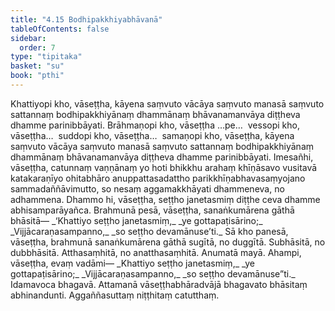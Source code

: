 ```yaml
---
title: "4.15 Bodhipakkhiyabhāvanā"
tableOfContents: false
sidebar:
  order: 7
type: "tipitaka"
basket: "su"
book: "pthi"
---
```



<DynamicBreadcrumb />

<Division number="138" book="pthi">

<Paragraph number="281" book="pthi">
Khattiyopi kho, vāseṭṭha, kāyena saṃvuto vācāya saṃvuto manasā saṃvuto sattannaṃ bodhipakkhiyānaṃ dhammānaṃ bhāvanamanvāya diṭṭheva dhamme parinibbāyati. Brāhmaṇopi kho, vāseṭṭha …pe…  vessopi kho, vāseṭṭha…  suddopi kho, vāseṭṭha…  samaṇopi kho, vāseṭṭha, kāyena saṃvuto vācāya saṃvuto manasā saṃvuto sattannaṃ bodhipakkhiyānaṃ dhammānaṃ bhāvanamanvāya diṭṭheva dhamme parinibbāyati.
</Paragraph>

</Division>
<Division number="139" book="pthi">

<Paragraph number="282" book="pthi">
Imesañhi, vāseṭṭha, catunnaṃ vaṇṇānaṃ yo hoti bhikkhu arahaṃ khīṇāsavo vusitavā katakaraṇīyo ohitabhāro anuppattasadattho parikkhīṇabhavasaṃyojano sammadaññāvimutto, so nesaṃ aggamakkhāyati dhammeneva, no adhammena. Dhammo hi, vāseṭṭha, seṭṭho janetasmiṃ diṭṭhe ceva dhamme abhisamparāyañca.
</Paragraph>

</Division>
<Division number="140" book="pthi">

<Paragraph number="283" book="pthi">
Brahmunā pesā, vāseṭṭha, sanaṅkumārena gāthā bhāsitā—
</Paragraph>

<Paragraph number="284" type="verses" book="pthi">
_‘Khattiyo seṭṭho janetasmiṃ,_  
_ye gottapaṭisārino;_  
_Vijjācaraṇasampanno,_  
_so seṭṭho devamānuse’ti._  

</Paragraph>

<Paragraph number="285" book="pthi">
Sā kho panesā, vāseṭṭha, brahmunā sanaṅkumārena gāthā sugītā, no duggītā. Subhāsitā, no dubbhāsitā. Atthasaṃhitā, no anatthasaṃhitā. Anumatā mayā. Ahampi, vāseṭṭha, evaṃ vadāmi—
</Paragraph>

<Paragraph number="286" type="verses" book="pthi">
_Khattiyo seṭṭho janetasmiṃ,_  
_ye gottapaṭisārino;_  
_Vijjācaraṇasampanno,_  
_so seṭṭho devamānuse”ti._  

</Paragraph>

<Paragraph number="287" book="pthi">
Idamavoca bhagavā. Attamanā vāseṭṭhabhāradvājā bhagavato bhāsitaṃ abhinandunti.

</Paragraph>
</Division>

<Paragraph number="288" type="center" book="pthi">
Aggaññasuttaṃ niṭṭhitaṃ catutthaṃ.
</Paragraph>